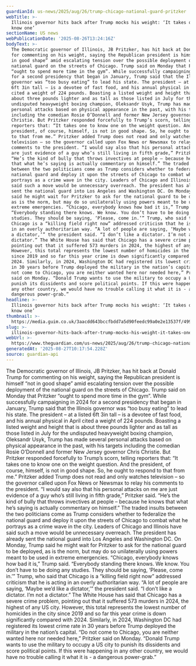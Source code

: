 ```yaml
---
guardianId: us-news/2025/aug/26/trump-chicago-national-guard-pritzker
webTitle: >-
  Illinois governor hits back after Trump mocks his weight: ‘It takes one to
  know one’
sectionName: US news
webPublicationDate: '2025-08-26T13:24:16Z'
bodyText: >-
  The Democratic governor of Illinois, JB Pritzker, has hit back at Donald Trump
  for commenting on his weight, saying the Republican president is himself “not
  in good shape” amid escalating tension over the possible deployment of the
  national guard on the streets of Chicago. Trump said on Monday that Pritzker
  “ought to spend more time in the gym”. While successfully campaigning in 2024
  for a second presidency that began in January, Trump said that the Illinois
  governor was “too busy eating” to lead his state. The president – at a listed
  6ft 3in tall – is a devotee of fast food, and his annual physical in April
  cited a weight of 224 pounds. Boasting a listed weight and height that is
  about three pounds lighter and as tall as those listed in July for the
  undisputed heavyweight boxing champion, Oleksandr Usyk, Trump has made several
  personal attacks based on physical appearance in the past, with his targets
  including the comedian Rosie O’Donnell and former New Jersey governor Chris
  Christie. But Pritzker responded forcefully to Trump’s scorn, telling
  reporters that: “It takes one to know one on the weight question. And the
  president, of course, himself, is not in good shape. So, he ought to respond
  to that from me.” Pritzker added Trump does not read and only watches
  television – so the governor called upon Fox News or Newsmax to relay his
  comments to the president. “I would say also that his personal attacks on me
  are just evidence of a guy who’s still living in fifth grade,” Pritzker said.
  “He’s the kind of bully that throws invectives at people – because he knows
  that what he’s saying is actually commentary on himself.” The traded insults
  between the two politicians come as Trump considers whether to federalize the
  national guard and deploy it upon the streets of Chicago to combat what he
  portrays as a crime wave in the city. Leaders of Chicago and Illinois have
  said such a move would be unnecessary overreach. The president has already
  sent the national guard into Los Angeles and Washington DC. On Monday, Trump
  said he might wait for Pritzker to ask for the national guard to be deployed,
  as is the norm, but may do so unilaterally using powers meant to be used in
  extreme emergencies. “Chicago, everybody knows how bad it is,” Trump said.
  “Everybody standing there knows. We know. You don’t have to be doing any
  studies. They should be saying, ‘Please, come in.’” Trump, who said that
  Chicago is a “killing field right now” addressed criticism that he is acting
  in an overly authoritarian way. “A lot of people are saying, ‘Maybe we’d like
  a dictator,’” the president said. “I don’t like a dictator. I’m not a
  dictator.” The White House has said that Chicago has a severe crime problem,
  pointing out that it suffered 573 murders in 2024, the highest of any US city.
  However, this total represents the lowest number of homicides in the city
  since 2019 and so far this year crime is down significantly compared with
  2024. Similarly, in 2024, Washington DC had registered its lowest crime rate
  in 30 years before Trump deployed the military in the nation’s capital. “Do
  not come to Chicago, you are neither wanted here nor needed here,” Pritzker
  said on Monday. “Donald Trump wants to use the military to occupy a US city to
  punish its dissidents and score political points. If this were happening in
  any other country, we would have no trouble calling it what it is - a
  dangerous power-grab.”
headline: >-
  Illinois governor hits back after Trump mocks his weight: ‘It takes one to
  know one’
thumbnail: >-
  https://media.guim.co.uk/3aacdd643bccfbdd7a5d90feedc99a0e2e13537f/499_0_4999_4000/500.jpg
slug: >-
  illinois-governor-hits-back-after-trump-mocks-his-weight-it-takes-one-to-know-one
webUrl: >-
  https://www.theguardian.com/us-news/2025/aug/26/trump-chicago-national-guard-pritzker
generatedAt: '2025-08-27T10:17:54.228Z'
source: guardian-api
---
```

The Democratic governor of Illinois, JB Pritzker, has hit back at Donald Trump for commenting on his weight, saying the Republican president is himself “not in good shape” amid escalating tension over the possible deployment of the national guard on the streets of Chicago. Trump said on Monday that Pritzker “ought to spend more time in the gym”. While successfully campaigning in 2024 for a second presidency that began in January, Trump said that the Illinois governor was “too busy eating” to lead his state. The president – at a listed 6ft 3in tall – is a devotee of fast food, and his annual physical in April cited a weight of 224 pounds. Boasting a listed weight and height that is about three pounds lighter and as tall as those listed in July for the undisputed heavyweight boxing champion, Oleksandr Usyk, Trump has made several personal attacks based on physical appearance in the past, with his targets including the comedian Rosie O’Donnell and former New Jersey governor Chris Christie. But Pritzker responded forcefully to Trump’s scorn, telling reporters that: “It takes one to know one on the weight question. And the president, of course, himself, is not in good shape. So, he ought to respond to that from me.” Pritzker added Trump does not read and only watches television – so the governor called upon Fox News or Newsmax to relay his comments to the president. “I would say also that his personal attacks on me are just evidence of a guy who’s still living in fifth grade,” Pritzker said. “He’s the kind of bully that throws invectives at people – because he knows that what he’s saying is actually commentary on himself.” The traded insults between the two politicians come as Trump considers whether to federalize the national guard and deploy it upon the streets of Chicago to combat what he portrays as a crime wave in the city. Leaders of Chicago and Illinois have said such a move would be unnecessary overreach. The president has already sent the national guard into Los Angeles and Washington DC. On Monday, Trump said he might wait for Pritzker to ask for the national guard to be deployed, as is the norm, but may do so unilaterally using powers meant to be used in extreme emergencies. “Chicago, everybody knows how bad it is,” Trump said. “Everybody standing there knows. We know. You don’t have to be doing any studies. They should be saying, ‘Please, come in.’” Trump, who said that Chicago is a “killing field right now” addressed criticism that he is acting in an overly authoritarian way. “A lot of people are saying, ‘Maybe we’d like a dictator,’” the president said. “I don’t like a dictator. I’m not a dictator.” The White House has said that Chicago has a severe crime problem, pointing out that it suffered 573 murders in 2024, the highest of any US city. However, this total represents the lowest number of homicides in the city since 2019 and so far this year crime is down significantly compared with 2024. Similarly, in 2024, Washington DC had registered its lowest crime rate in 30 years before Trump deployed the military in the nation’s capital. “Do not come to Chicago, you are neither wanted here nor needed here,” Pritzker said on Monday. “Donald Trump wants to use the military to occupy a US city to punish its dissidents and score political points. If this were happening in any other country, we would have no trouble calling it what it is - a dangerous power-grab.”
